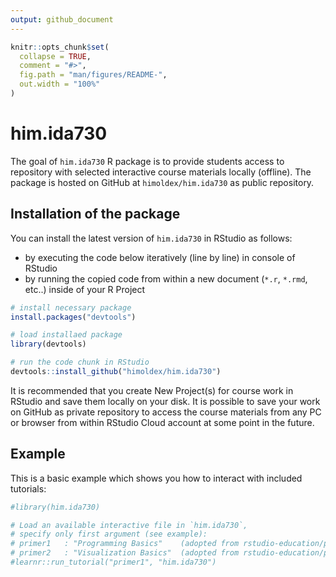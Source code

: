 ```yaml
---
output: github_document
---
```


<!-- README.md is generated from README.Rmd. Please edit that file -->

```r
knitr::opts_chunk$set(
  collapse = TRUE,
  comment = "#>",
  fig.path = "man/figures/README-",
  out.width = "100%"
)
```

# him.ida730

The goal of `him.ida730` R package is to provide students access to repository with selected interactive course materials locally (offline). The package is hosted on GitHub at `himoldex/him.ida730` as public repository.

## Installation of the package

You can install the latest version of `him.ida730` in RStudio as follows:

- by executing the code below iteratively (line by line) in console of RStudio
- by running the copied code from within a new document (`*.r`, `*.rmd`, etc..) inside of your R Project

``` r
# install necessary package
install.packages("devtools")

# load installaed package
library(devtools)

# run the code chunk in RStudio
devtools::install_github("himoldex/him.ida730")
```
It is recommended that you create New Project(s) for course work in RStudio and save them locally on your disk. It is possible to save your work on GitHub as private repository to access the course materials from any PC or browser from within RStudio Cloud account at some point in the future. 


## Example

This is a basic example which shows you how to interact with included tutorials:

```r
#library(him.ida730)

# Load an available interactive file in `him.ida730`,
# specify only first argument (see example):
# primer1   : "Programming Basics"    (adopted from rstudio-education/primers)
# primer2   : "Visualization Basics"  (adopted from rstudio-education/primers)
#learnr::run_tutorial("primer1", "him.ida730")
```
